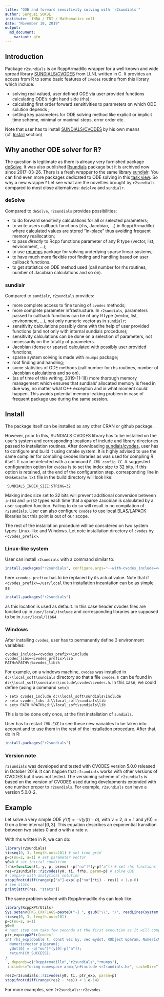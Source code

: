 ```yaml
---
title: "ODE and forward sensitivity solving with `r2sundials`"
author: Serguei SOKOL
institute:  INRA / TBI / Mathematics cell
date: "November 18, 2019"
output:
  md_document:
    variant: gfm
---
```


## Introduction
Package `r2sundials` is an RcppArmadillo wrapper for a well known and wide spread library [SUNDIALS/CVODES](https://computation.llnl.gov/sites/default/files/public/cvs_guide.pdf) from LLNL written in C. It provides an access from R to some basic features of `cvodes` routine from this library which include:

 - solving real valued, user defined ODE via user provided functions calculating ODE's right hand side (rhs);
 - calculating first order forward sensitivities to parameters on which ODE solution depends ;
 - setting key parameters for ODE solving method like explicit or implicit time scheme, minimal or maximal steps, error order etc.
 
Note that user has to install [SUNDIALS/CVODES](https://computation.llnl.gov/projects/sundials/cvodes) by his own means (cf. [Install] section)

## Why another ODE solver for R?

The question is legitimate as there is already very furnished package [deSolve](https://cran.r-project.org/package=deSolve). It was also published [Rsundials](https://cran.r-project.org/web/packages/Rsundials/index.html) package but it is archived now since 2017-03-26. There is a fresh wrapper to the same library [sundialr](https://cran.r-project.org/package=sundialr). You can find even more packages dedicated to ODE solving in this [task view](https://cran.r-project.org/web/views/DifferentialEquations.html). So why a new wrapper?
Let see what are the novelties brought by `r2sundials` compared to most close alternatives: `deSolve` and `sundialr`.

### deSolve
Compared to `deSolve`, `r2sundials` provides possibilities:

 - to do forward sensitivity calculations for all or selected parameters;
 - to write users callback functions (rhs, Jacobian, ...) in Rcpp(Armadillo) where calculated values are stored "in-place" thus avoiding frequent memory reallocation;
 - to pass *directly* to Rcpp functions parameter of any R type (vector, list, environment, ...);
 - to use [rmumps](https://cran.r-project.org/package=rmumps) package for solving underlying sparse linear systems;
 - to have much more flexible root finding and handling based on user callback functions.
 - to get statistics on ODE method used (call number for rhs routines, number of Jacobian calculations and so on).
 
### sundialr
Compared to `sundialr`, `r2sundials` provides:

 - more complete access to fine tuning of `cvodes` methods;
 - more complete parameter infrastructure. In `r2sundials`, parameters passed to callback functions can be of any R type (vector, list, environment, ...), not only numeric vector as in `sundialr`;
 - sensitivity calculations possibly done with the help of user provided functions (and not only with internal sundials procedure);
 - sensitivity calculations can be done on a selection of parameters, not necessarily on the totality of parameters.
 - Jacobian (dense or sparse) calculated with possibly user provided functions;
 - sparse system solving is made with `rmumps` package;
 - root finding and handling;
 - some statistics of ODE methods (call number for rhs routines, number of Jacobian calculations and so on).
 - (as of time of this writing, 2019-11-18) more thorough memory management which ensures that sundials' allocated memory is freed in due way, no matter what C++ exception and in what moment could happen. This avoids potential memory leaking problem in case of frequent package use during the same session.
 
## Install
The package itself can be installed as any other CRAN or github package.

However, prior to this, SUNDIALS CVODES library has to be installed on the user's system and corresponding locations of include and library directories passed to installation routines.
After downloading [sundials/cvodes](https://computation.llnl.gov/projects/sundials/download/cvodes-5.0.0.tar.gz), user has to configure and build it using cmake system. It is highly advised to use the same compiler for compiling cvodes libraries as was used for compiling R itself. It can be detected with a command `R CMD config CC`. A suggested configuration option for `cvodes` is to set the index size to 32 bits. If this option is retained, at the end of the configuration step, corresponding line in `CMakeCache.txt` file in the build directory will look like:

```
 SUNDIALS_INDEX_SIZE:STRING=32
```

Making index size set to 32 bits will prevent additional conversion between `int64` and `int32` types each time that a sparse Jacobian is calculated by a user supplied function.
Failing to do so will result in no compilation of `r2sundials`.
User can also configure `cvodes` to use local BLAS/LAPACK libraries but this point is out of our scope.

The rest of the installation procedure will be considered on two system types: Linux-like and Windows.
Let note  installation directory of `cvodes` by `<cvodes_prefix>`.


### Linux-like system

User can install `r2sundials` with a command similar to:

```r
install.packages("r2sundials", configure.args="--with-cvodes_include=<cvodes_prefix>/include --with-cvodes_libs=<cvodes_prefix>/lib")
```

here `<cvodes_prefix>` has to be replaced by its actual value. Note that if `<cvodes_prefix>=/usr/local` then installation incantation can be as simple as 

```r
install.packages("r2sundials")
```

as this location is used as default. In this case header cvodes files are loocked up in `/usr/local/include` and corresponding libraries are supposed to be in `/usr/local/lib64`.

### Windows
After installing `cvodes`, user has to permanently define 3 environment variables:
```
cvodes_include=<cvodes_prefix>\include
cvodes_libs=<cvodes_prefix>\lib
PATH=%PATH%;%cvodes_libs%
```

For example, on a windows machine, `cvodes` was installed in `d:\\local_soft\sundials` directory so that a file `cvodes.h` can be found in `d:\\local_soft\sundiales\include\cvodes\cvodes.h`. In this case, we could define (using a command `setx`):

```
> setx cvodes_include d:\\local_soft\sundials\include
> setx cvodes_libs d:\\local_soft\sundials\lib
> setx PATH %PATH%;d:\\local_soft\sundials\lib
```
This is to be done only once, at the first installation of `sundials`.

User has to restart `CMD.EXE` to see these new variables to be taken into account and to use them in the rest of the installation procedure.
After that, do in R:
```r
install.packages("r2sundials")
```

### Version note
`r2sundials` was developed and tested with CVODES version 5.0.0 released in October 2019. It can happen that `r2sundials` works with other versions of CVODES but it was not tested. The versioning scheme of `r2sundials` is based on the version of CVODES used during developments extended with one number proper to `r2sundials`. For example, `r2sundials` can have a version 5.0.0-2.

## Example
Let solve a very simple ODE $y'(t)=-ν(y(t)-a)$, with $ν=2$, $a=1$ and $y(0)=0$ on a time interval $[0, 3]$. This equation describes an exponential transition between two states 0 and $a$ with a rate $ν$.

With rhs written in R, we can do:
```r
library(r2sundials)
ti=seq(0, 3, length.out=101) # set time grid
p=c(nu=2, a=1) # set parameter vector
y0=0 # set initial condition
frhs=function(t, y, p, psens) -p["nu"]*(y-p["a"]) # set rhs functions
res=r2sundials::r2cvodes(y0, ti, frhs, param=p) # solve ODE
# compare with analytical solution
stopifnot(diff(range(p["a"]-exp(-p["nu"]*ti) - res)) < 1.e-6)
# see stats
print(attr(res, "stats"))
```

The same problem solved with RcppArmadillo rhs can look like:
```r
library(RcppXPtrUtils)
Sys.setenv(PKG_CXXFLAGS=paste0("-I ", gsub("\\", "/", readLines(system.file("cvodes.txt", package="r2sundials"))[1L], fixed=TRUE)))
ti=seq(0, 3, length.out=101)
p=c(nu=2, a=1)
y0=0
# next step can take few seconds at the first execution as it will compile C++ code.
ptr_exp=cppXPtr(code='
int rhs_exp(double t, const vec &y, vec &ydot, RObject &param, NumericVector &psens) {
  NumericVector p(param);
  ydot[0] = -p["nu"]*(y[0]-p["a"]);
  return(CV_SUCCESS);
}
', depends=c("RcppArmadillo","r2sundials","rmumps"),
 includes="using namespace arma;\n#include <r2sundials.h>", cacheDir="lib", verbose=FALSE)

res2=r2sundials::r2cvodes(y0, ti, ptr_exp, param=p)
stopifnot(diff(range(res2 - res)) < 1.e-14)
```

For more examples, see `?r2sundials::r2cvodes`.
